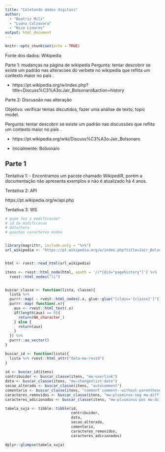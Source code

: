 ```yaml
---
title: "Coletando dados digitais"
author: 
  - "Beatriz Milz"
  - "Luana Calzavara"
  - "Nico Linares"
output: html_document
---
```


```r
knitr::opts_chunk$set(echo = TRUE)
```

Fonte dos dados: Wikipedia

Parte 1: mudanças na página de wikipedia
Pergunta: tentar descobrir se existe um padrão nas alteracoes do verbete no wikipedia que reflita um contexto maior no país .

- https://pt.wikipedia.org/w/index.php?title=Discuss%C3%A3o:Jair_Bolsonaro&action=history

Parte 2: Discussão nas alteração

Objetivo: verificar temas discutidos, fazer uma análise de texto, topic model.

Pergunta: tentar descobrir se existe um padrão nas discussões que reflita um contexto maior no país .

- https://pt.wikipedia.org/wiki/Discuss%C3%A3o:Jair_Bolsonaro

- Inicialmente: Bolsonaro


## Parte 1

Tentativa 1:
- Encontramos um pacote chamado WikipediR, porém a documentação não apresenta exemplos e não é atualizado há 4 anos.

Tentativa 2: API 

https://pt.wikipedia.org/w/api.php



Tentativa 3: WS



```r

# quem fez a modificacao?
# id da modificacao
# data/hora
# quantos caracteres mudou


library(magrittr, include.only = "%>%")
url_wikipedia <- "https://pt.wikipedia.org/w/index.php?title=Jair_Bolsonaro&offset=&limit=10&action=history"


html <- rvest::read_html(url_wikipedia)

itens <- rvest::html_node(html, xpath = '//*[@id="pagehistory"]') %>% 
  rvest::html_nodes("li") 


buscar_classe <- function(lista, classe){
  lista %>%
  purrr::map( ~ rvest::html_nodes(.x, glue::glue("[class='{classe}']"))) %>%
  purrr::map( function(.x){
    aux <- rvest::html_text(.x)
    if(length(aux) == 0){
      return(NA_character_)
    } else {
      return(aux)
    }
  }) %>%
  purrr::as_vector()
} 

buscar_id <- function(lista){
  lista %>% rvest::html_attr("data-mw-revid")
}
  
id <- buscar_id(itens)
contribuidor <- buscar_classe(itens, "mw-userlink")
data <- buscar_classe(itens, "mw-changeslist-date")
secao_alterada <- buscar_classe(itens, "autocomment")
comentario <- buscar_classe(itens, "comment comment--without-parentheses") 
caracteres_removidos <- buscar_classe(itens, "mw-plusminus-neg mw-diff-bytes")
caracteres_adicionados <- buscar_classe(itens, "mw-plusminus-pos mw-diff-bytes")

tabela_suja <- tibble::tibble(id, 
                              contribuidor,
                              data,
                              secao_alterada,
                              comentario,
                              caracteres_removidos,
                              caracteres_adicionados)

dplyr::glimpse(tabela_suja)

```


